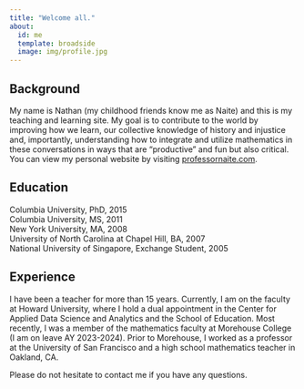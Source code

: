 ```yaml
---
title: "Welcome all."
about:
  id: me
  template: broadside
  image: img/profile.jpg
---
```


:::{#me}

## Background

My name is Nathan (my childhood friends know me as Naite) and this is my teaching and learning site. My goal is to contribute to the world by improving how we learn, our collective knowledge of history and injustice and, importantly, understanding how to integrate and utilize mathematics in these conversations in ways that are "productive" and fun but also critical. You can view my personal website by visiting [professornaite.com](https://professornaite.com).

## Education

| Columbia University, PhD, 2015
| Columbia University, MS, 2011
| New York University, MA, 2008
| University of North Carolina at Chapel Hill, BA, 2007
| National University of Singapore, Exchange Student, 2005

## Experience

I have been a teacher for more than 15 years. Currently, I am on the faculty at Howard University, where I hold a dual appointment in the Center for Applied Data Science and Analytics and the School of Education. Most recently, I was a member of the mathematics faculty at Morehouse College (I am on leave AY 2023-2024). Prior to Morehouse, I worked as a professor at the University of San Francisco and a high school mathematics teacher in Oakland, CA.

:::

Please do not hesitate to contact me if you have any questions.
